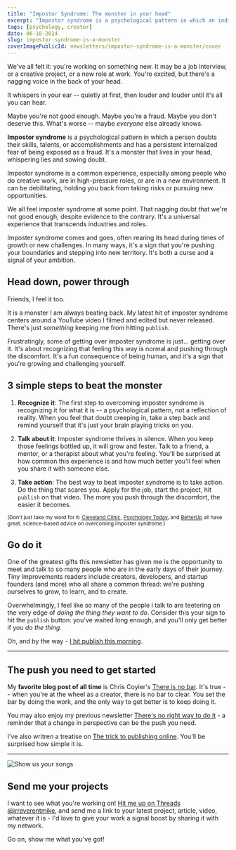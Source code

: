 ```yaml
---
title: "Impostor Syndrome: The monster in your head"
excerpt: "Impostor syndrome is a psychological pattern in which an individual doubts their skills, talents, or accomplishments and has a persistent internalized fear of being exposed as a fraud."
tags: [psychology, creator]
date: 06-18-2024
slug: impostor-syndrome-is-a-monster
coverImagePublicId: newsletters/impostor-syndrome-is-a-monster/cover
---
```


We've all felt it: you're working on something new. It may be a job interview, or a creative project, or a new role at work. You're excited, but there's a nagging voice in the back of your head.

It whispers in your ear -- quietly at first, then louder and louder until it's all you can hear.

Maybe you're not good enough. Maybe you're a fraud. Maybe you don't deserve this. What's worse -- maybe _everyone_ else already knows.

**Impostor syndrome** is a psychological pattern in which a person doubts their skills, talents, or accomplishments and has a persistent internalized fear of being exposed as a fraud. It's a monster that lives in your head, whispering lies and sowing doubt.

Impostor syndrome is a common experience, especially among people who do creative work, are in high-pressure roles, or are in a new environment. It can be debilitating, holding you back from taking risks or pursuing new opportunities.

We all feel imposter syndrome at some point. That nagging doubt that we're not good enough, despite evidence to the contrary. It's a universal experience that transcends industries and roles.

Imposter syndrome comes and goes, often rearing its head during times of growth or new challenges. In many ways, it's a sign that you're pushing your boundaries and stepping into new territory. It's both a curse and a signal of your ambition.


## Head down, power through

Friends, I feel it too.

It is a monster I am always beating back. My latest hit of imposter syndrome centers around a YouTube video I filmed and edited but never released. There's just _something_ keeping me from hitting `publish`.

Frustratingly, some of getting over imposter syndrome is just... getting over it. It's about recognizing that feeling this way is normal and pushing through the discomfort. It's a fun consequence of being human, and it's a sign that you're growing and challenging yourself.

## 3 simple steps to beat the monster

1. **Recognize it**: The first step to overcoming imposter syndrome is recognizing it for what it is -- a psychological pattern, not a reflection of reality. When you feel that doubt creeping in, take a step back and remind yourself that it's just your brain playing tricks on you.

2. **Talk about it**: Imposter syndrome thrives in silence. When you keep those feelings bottled up, it will grow and fester. Talk to a friend, a mentor, or a therapist about what you're feeling. You'll be surprised at how common this experience is and how much better you'll feel when you share it with someone else.

3. **Take action**: The best way to beat imposter syndrome is to take action. Do the thing that scares you. Apply for the job, start the project, hit `publish` on that video. The more you push through the discomfort, the easier it becomes.

<small>

(Don't just take my word for it: [Cleveland Clinic](https://health.clevelandclinic.org/a-psychologist-explains-how-to-deal-with-imposter-syndrome), [Psychology Today](https://www.psychologytoday.com/us/blog/neuroscience-in-everyday-life/202308/overcoming-imposter-syndrome-6-evidence-based-strategies), and [BetterUp](https://www.betterup.com/blog/what-is-imposter-syndrome-and-how-to-avoid-it) all have great, science-based advice on overcoming imposter syndrome.)

</small>

## Go do it

One of the greatest gifts this newsletter has given me is the opportunity to meet and talk to so many people who are in the early days of their journey. Tiny Improvements readers include creators, developers, and startup founders (and more) who all share a common thread: we're pushing ourselves to grow, to learn, and to create.

Overwhelmingly, I feel like so many of the people I talk to are teetering on the very edge of _doing the thing they want to do_. Consider this your sign to hit the `publish` button: you've waited long enough, and you'll only get better if you _do the thing._

Oh, and by the way - [I hit publish this morning](https://youtu.be/Q7ZMlgbrZxQ).

---

## The push you need to get started

My **favorite blog post of all time** is Chris Coyier's [There is no bar](https://chriscoyier.net/2022/06/27/there-is-no-bar/). It's true -- when you're at the wheel as a creator, there is no bar to clear. You set the bar by doing the work, and the only way to get better is to keep doing it.

You may also enjoy my previous newsletter [There's no right way to do it](https://mikebifulco.com/newsletter/no-right-way-to-do-it) - a reminder that a change in perspective can be the push you need.

I've also writren a treatise on [The trick to publishing online](https://mikebifulco.com/newsletter/today-is-your-day-to-start). You'll be surprised how simple it is.

---

<Image
  publicId="newsletters/impostor-syndrome-is-a-monster/show-us-your-songs"
  alt="Show us your songs"
/>

## Send me your projects

I want to see what you're working on! [Hit me up on Threads @irreverentmike](https://threads.net/@irreverentmike), and send me a link to your latest project, article, video, whatever it is - I'd love to give your work a signal boost by sharing it with my network.

Go on, show me what you've got!

